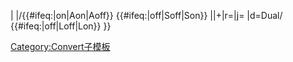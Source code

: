 {{convert/{{#ifeq:{{{4}}}|def|{{{o}}}|{{{4}}}}}|{{{1}}}<!--
-->|{{{2}}}/{{#ifeq:{{{abbr|on}}}|on|Aon|Aoff}}<!--default is "on"
-->{{#ifeq:{{{adj|off}}}|off|Soff|Son}}<!--
-->|{{{3}}}|{{{s}}}+{{{b}}}|r={{{r}}}|j={{{j}}}<!--
-->|d=Dual/<!--
-->{{#ifeq:{{{lk|in}}}|off|Loff|Lon}}<!--
-->}}<!--end convert/{4} --><noinclude>

[[Category:Convert子模板]]
</noinclude>